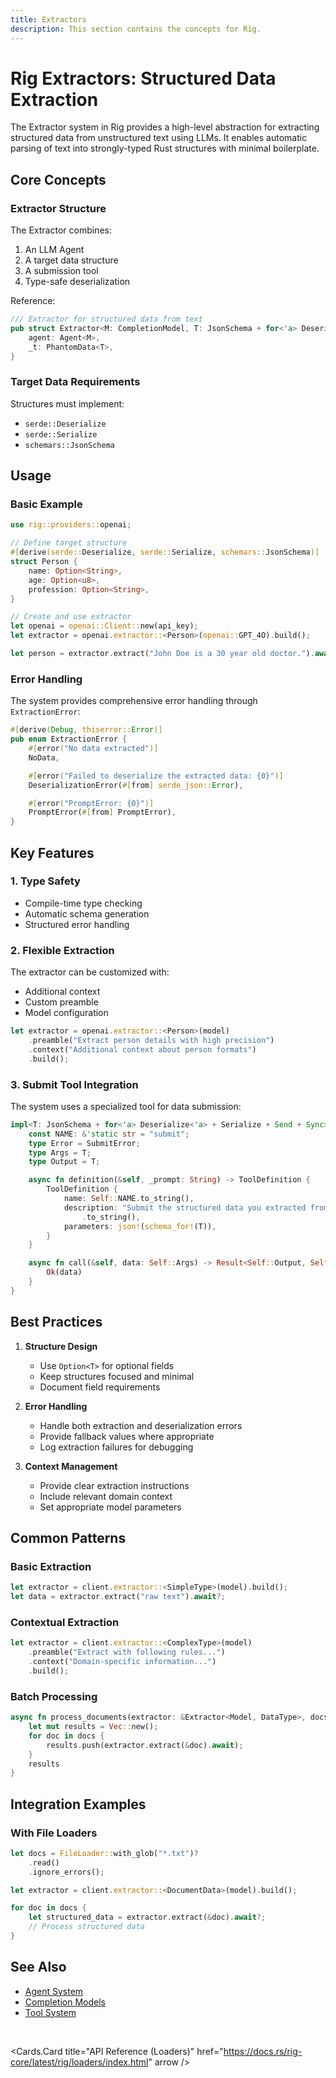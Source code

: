 ```yaml
---
title: Extractors
description: This section contains the concepts for Rig.
---
```



# Rig Extractors: Structured Data Extraction

The Extractor system in Rig provides a high-level abstraction for extracting structured data from unstructured text using LLMs. It enables automatic parsing of text into strongly-typed Rust structures with minimal boilerplate.

## Core Concepts

### Extractor Structure

The Extractor combines:
1. An LLM Agent
2. A target data structure
3. A submission tool
4. Type-safe deserialization

Reference:

```rust filename="rig-core/src/extractor.rs [55:59]"
/// Extractor for structured data from text
pub struct Extractor<M: CompletionModel, T: JsonSchema + for<'a> Deserialize<'a> + Send + Sync> {
    agent: Agent<M>,
    _t: PhantomData<T>,
}
```


### Target Data Requirements

Structures must implement:
- `serde::Deserialize`
- `serde::Serialize`
- `schemars::JsonSchema`

## Usage

### Basic Example

```rust
use rig::providers::openai;

// Define target structure
#[derive(serde::Deserialize, serde::Serialize, schemars::JsonSchema)]
struct Person {
    name: Option<String>,
    age: Option<u8>,
    profession: Option<String>,
}

// Create and use extractor
let openai = openai::Client::new(api_key);
let extractor = openai.extractor::<Person>(openai::GPT_4O).build();

let person = extractor.extract("John Doe is a 30 year old doctor.").await?;
```

### Error Handling

The system provides comprehensive error handling through `ExtractionError`:


```rust filename="rig-core/src/extractor.rs [43:53]"
#[derive(Debug, thiserror::Error)]
pub enum ExtractionError {
    #[error("No data extracted")]
    NoData,

    #[error("Failed to deserialize the extracted data: {0}")]
    DeserializationError(#[from] serde_json::Error),

    #[error("PromptError: {0}")]
    PromptError(#[from] PromptError),
}
```


## Key Features

### 1. Type Safety

- Compile-time type checking
- Automatic schema generation
- Structured error handling

### 2. Flexible Extraction

The extractor can be customized with:
- Additional context
- Custom preamble
- Model configuration

```rust
let extractor = openai.extractor::<Person>(model)
    .preamble("Extract person details with high precision")
    .context("Additional context about person formats")
    .build();
```

### 3. Submit Tool Integration

The system uses a specialized tool for data submission:


```rust filename="rig-core/src/extractor.rs [134:152]"
impl<T: JsonSchema + for<'a> Deserialize<'a> + Serialize + Send + Sync> Tool for SubmitTool<T> {
    const NAME: &'static str = "submit";
    type Error = SubmitError;
    type Args = T;
    type Output = T;

    async fn definition(&self, _prompt: String) -> ToolDefinition {
        ToolDefinition {
            name: Self::NAME.to_string(),
            description: "Submit the structured data you extracted from the provided text."
                .to_string(),
            parameters: json!(schema_for!(T)),
        }
    }

    async fn call(&self, data: Self::Args) -> Result<Self::Output, Self::Error> {
        Ok(data)
    }
}
```


## Best Practices

1. **Structure Design**
   - Use `Option<T>` for optional fields
   - Keep structures focused and minimal
   - Document field requirements

2. **Error Handling**
   - Handle both extraction and deserialization errors
   - Provide fallback values where appropriate
   - Log extraction failures for debugging

3. **Context Management**
   - Provide clear extraction instructions
   - Include relevant domain context
   - Set appropriate model parameters

## Common Patterns

### Basic Extraction

```rust
let extractor = client.extractor::<SimpleType>(model).build();
let data = extractor.extract("raw text").await?;
```

### Contextual Extraction

```rust
let extractor = client.extractor::<ComplexType>(model)
    .preamble("Extract with following rules...")
    .context("Domain-specific information...")
    .build();
```

### Batch Processing

```rust
async fn process_documents(extractor: &Extractor<Model, DataType>, docs: Vec<String>) -> Vec<Result<DataType, ExtractionError>> {
    let mut results = Vec::new();
    for doc in docs {
        results.push(extractor.extract(&doc).await);
    }
    results
}
```

## Integration Examples

### With File Loaders

```rust
let docs = FileLoader::with_glob("*.txt")?
    .read()
    .ignore_errors();

let extractor = client.extractor::<DocumentData>(model).build();

for doc in docs {
    let structured_data = extractor.extract(&doc).await?;
    // Process structured data
}
```

## See Also
- [Agent System](./agent.md)
- [Completion Models](./completion.md)
- [Tool System](./tool.md)


<br />

<Cards.Card
    title="API Reference (Loaders)"
    href="https://docs.rs/rig-core/latest/rig/loaders/index.html"
    arrow
/>

